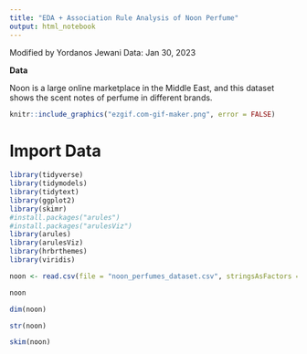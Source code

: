 ```yaml
---
title: "EDA + Association Rule Analysis of Noon Perfume"
output: html_notebook
---
```

Modified by Yordanos Jewani
Data: Jan 30, 2023

**Data**

Noon is a large online marketplace in the Middle East, and this dataset shows the scent notes of perfume in different brands. 

```r
knitr::include_graphics("ezgif.com-gif-maker.png", error = FALSE)
```

# Import Data
```r
library(tidyverse)
library(tidymodels)
library(tidytext)
library(ggplot2)
library(skimr)
#install.packages("arules")
#install.packages("arulesViz")
library(arules)
library(arulesViz)
library(hrbrthemes)
library(viridis)
```


```r
noon <- read.csv(file = "noon_perfumes_dataset.csv", stringsAsFactors = FALSE)

noon
```
```r
dim(noon)
```


```r
str(noon)
```
```r

skim(noon)
```
